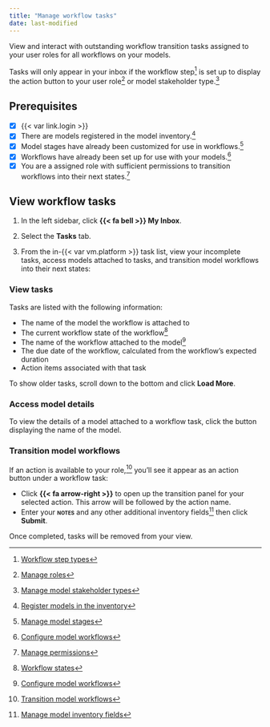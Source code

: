 ```yaml
---
title: "Manage workflow tasks"
date: last-modified
---
```


View and interact with outstanding workflow transition tasks assigned to your user roles for all workflows on your models.

:::{.callout}
Tasks will only appear in your inbox if the workflow step[^1] is set up to display the action button to your user role[^2] or model stakeholder type.[^3]
:::

::: {.attn}

## Prerequisites

- [x] {{< var link.login >}}
- [x] There are models registered in the model inventory.[^4]
- [x] Model stages have already been customized for use in workflows.[^5]
- [x] Workflows have already been set up for use with your models.[^6]
- [x] You are a assigned role with sufficient permissions to transition workflows into their next states.[^7]

:::

## View workflow tasks

1. In the left sidebar, click **{{< fa bell >}} My Inbox**.

2. Select the **Tasks** tab.

3. From the in-{{< var vm.platform >}} task list, view your incomplete tasks, access models attached to tasks, and transition model workflows into their next states:

::: {.panel-tabset}

### View tasks

Tasks are listed with the following information:

- The name of the model the workflow is attached to
- The current workflow state of the workflow[^8]
- The name of the workflow attached to the model[^9]
- The due date of the workflow, calculated from the workflow's expected duration
- Action items associated with that task

To show older tasks, scroll down to the bottom and click **Load More**.

### Access model details

To view the details of a model attached to a workflow task, click the button displaying the name of the model.

### Transition model workflows

If an action is available to your role,[^10] you'll see it appear as an action button under a workflow task:

- Click **{{< fa arrow-right >}}** to open up the transition panel for your selected action. This arrow will be followed by the action name.
- Enter your **[notes]{.smallcaps}** and any other additional inventory fields[^11] then click **Submit**.

Once completed, tasks will be removed from your view.

:::


<!-- FOOTNOTES -->

[^1]: [Workflow step types](setting-up-model-workflows.qmd#workflow-step-types)

[^2]: [Manage roles](/guide/configuration/manage-roles.qmd)

[^3]: [Manage model stakeholder types](/guide/configuration/manage-model-stakeholder-types.qmd)

[^4]: [Register models in the inventory](/guide/model-inventory/register-models-in-inventory.qmd)

[^5]: [Manage model stages](manage-model-stages.qmd)

[^6]: [Configure model workflows](configure-model-workflows.qmd)

[^7]: [Manage permissions](/guide/configuration/manage-permissions.qmd)

[^8]: [Workflow states](setting-up-model-workflows.qmd#workflow-states)

[^9]: [Configure model workflows](configure-model-workflows.qmd)

[^10]: [Transition model workflows](transition-model-workflows.qmd)

[^11]: [Manage model inventory fields](/guide/model-inventory/manage-model-inventory-fields.qmd)
